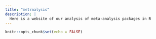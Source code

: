 ```yaml
---
title: "metrnalysis"
description: |
  Here is a website of our analysis of meta-analysis packages in R
---
```


```r
knitr::opts_chunk$set(echo = FALSE)
```

